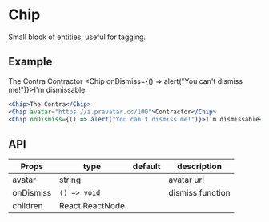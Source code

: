 
# Chip

Small block of entities, useful for tagging.

## Example

<Chip>The Contra</Chip>
<Chip avatar="https://i.pravatar.cc/100">Contractor</Chip>
<Chip onDismiss={() => alert("You can't dismiss me!")}>I'm dismissable</Chip>

```jsx
<Chip>The Contra</Chip>
<Chip avatar="https://i.pravatar.cc/100">Contractor</Chip>
<Chip onDismiss={() => alert("You can't dismiss me!")}>I'm dismissable</Chip>
```

## API

| Props     | type            | default | description      |
| --------- | --------------- | ------- | ---------------- |
| avatar    | string          |         | avatar url       |
| onDismiss | `() => void`    |         | dismiss function |
| children  | React.ReactNode |         |                  |

